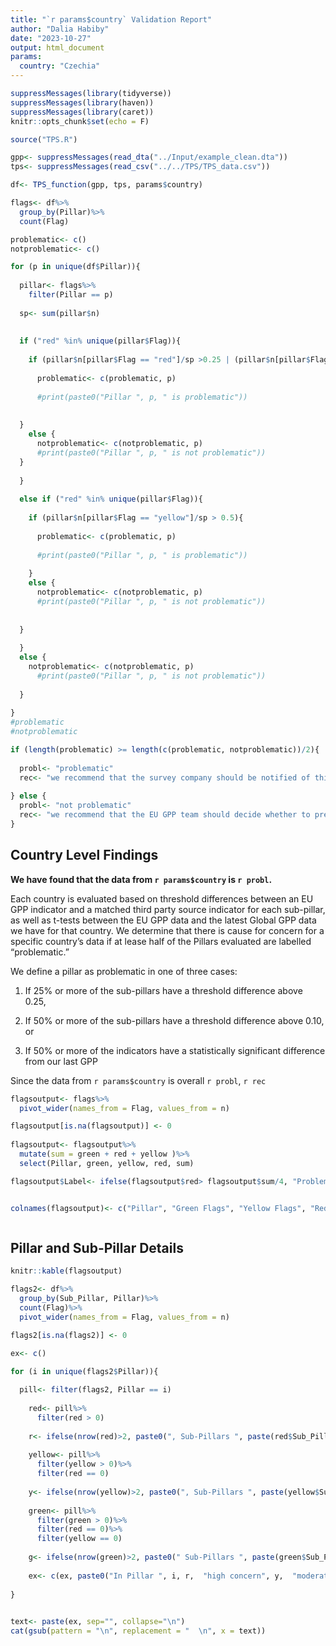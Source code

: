 ```yaml
---
title: "`r params$country` Validation Report"
author: "Dalia Habiby"
date: "2023-10-27"
output: html_document
params:
  country: "Czechia"
---
```


```r

suppressMessages(library(tidyverse))
suppressMessages(library(haven))
suppressMessages(library(caret))
knitr::opts_chunk$set(echo = F)

source("TPS.R")

gpp<- suppressMessages(read_dta("../Input/example_clean.dta"))
tps<- suppressMessages(read_csv("../../TPS/TPS_data.csv"))
```


```r
df<- TPS_function(gpp, tps, params$country)
```

```r
flags<- df%>%
  group_by(Pillar)%>%
  count(Flag)

problematic<- c()
notproblematic<- c()

for (p in unique(df$Pillar)){
  
  pillar<- flags%>%
    filter(Pillar == p)
  
  sp<- sum(pillar$n)
  
  
  if ("red" %in% unique(pillar$Flag)){
  
    if (pillar$n[pillar$Flag == "red"]/sp >0.25 | (pillar$n[pillar$Flag == "red"] + pillar$n[pillar$Flag == "yellow"])/sp > 0.5){
      
      problematic<- c(problematic, p)
    
      #print(paste0("Pillar ", p, " is problematic"))
    
    
  }
    else {
      notproblematic<- c(notproblematic, p)
      #print(paste0("Pillar ", p, " is not problematic"))
  }
    
  }
  
  else if ("red" %in% unique(pillar$Flag)){
    
    if (pillar$n[pillar$Flag == "yellow"]/sp > 0.5){
      
      problematic<- c(problematic, p)
    
      #print(paste0("Pillar ", p, " is problematic"))
      
    }
    else {
      notproblematic<- c(notproblematic, p)
      #print(paste0("Pillar ", p, " is not problematic"))
    
    
  }
  
  }
  else {
    notproblematic<- c(notproblematic, p)
      #print(paste0("Pillar ", p, " is not problematic"))
    
  }
  
}
#problematic
#notproblematic

if (length(problematic) >= length(c(problematic, notproblematic))/2){
  
  probl<- "problematic"
  rec<- "we recommend that the survey company should be notified of this concern and instructed about how to remedy it."
  
} else {
  probl<- "not problematic"
  rec<- "we recommend that the EU GPP team should decide whether to present any concern to the survey company."
}
```
## Country Level Findings

**We have found that the data from `r params$country` is `r probl`.**

Each country is evaluated based on threshold differences between an EU GPP indicator and a matched third party source indicator for each sub-pillar, as well as t-tests between the EU GPP data and the latest Global GPP data we have for that country. We determine that there is cause for concern for a specific country's data if at lease half of the Pillars evaluated are labelled "problematic."

We define a pillar as problematic in one of three cases:
  
1. If 25% or more of the sub-pillars have a threshold difference above 0.25, 
  
2. If 50% or more of the sub-pillars have a threshold difference above 0.10, or
  
3. If 50% or more of the indicators have a statistically significant difference from our last GPP

Since the data from `r params$country` is overall `r probl`, `r rec`


```r
flagsoutput<- flags%>%
  pivot_wider(names_from = Flag, values_from = n)

flagsoutput[is.na(flagsoutput)] <- 0
  
flagsoutput<- flagsoutput%>%
  mutate(sum = green + red + yellow )%>%
  select(Pillar, green, yellow, red, sum)

flagsoutput$Label<- ifelse(flagsoutput$red> flagsoutput$sum/4, "Problematic", ifelse(flagsoutput$red+flagsoutput$yellow > flagsoutput$sum/2, "Problematic", ifelse(flagsoutput$yellow > flagsoutput$sum/2, "Problematic", "Not Problematic")))


colnames(flagsoutput)<- c("Pillar", "Green Flags", "Yellow Flags", "Red Flags", "Total Indicators", "Label")



```

## Pillar and Sub-Pillar Details

```r
knitr::kable(flagsoutput)

```


```r

flags2<- df%>%
  group_by(Sub_Pillar, Pillar)%>%
  count(Flag)%>%
  pivot_wider(names_from = Flag, values_from = n)

flags2[is.na(flags2)] <- 0

ex<- c()

for (i in unique(flags2$Pillar)){
  
  pill<- filter(flags2, Pillar == i)
  
    red<- pill%>%
      filter(red > 0)
    
    r<- ifelse(nrow(red)>2, paste0(", Sub-Pillars ", paste(red$Sub_Pillar[1:(nrow(red)-1)], sep="' '", collapse=", "), ", and ", red$Sub_Pillar[[nrow(red)]], " have "), ifelse(nrow(red) == 2, paste0(", Sub-Pillars ", red$Sub_Pillar[[1]], " and ", red$Sub_Pillar[[2]], " have "), ifelse(nrow(red) ==1, paste0(", Sub-Pillar ", red$Sub_Pillar[[1]], " has "), ifelse(nrow(red)== 0, ", no Sub-Pillars have "))))
    
    yellow<- pill%>%
      filter(yellow > 0)%>%
      filter(red == 0)
    
    y<- ifelse(nrow(yellow)>2, paste0(", Sub-Pillars ", paste(yellow$Sub_Pillar[1:(nrow(yellow)-1)], sep="' '", collapse=", "), ", and ", yellow$Sub_Pillar[[nrow(yellow)]], " have "), ifelse(nrow(yellow) == 2, paste0(", Sub-Pillars ", yellow$Sub_Pillar[[1]], " and ", yellow$Sub_Pillar[[2]], " have "), ifelse(nrow(yellow) ==1, paste0(", Sub-Pillar ", yellow$Sub_Pillar[[1]], " has "), ifelse(nrow(yellow)== 0, ", no Sub-Pillars have "))))
    
    green<- pill%>%
      filter(green > 0)%>%
      filter(red == 0)%>%
      filter(yellow == 0)
    
    g<- ifelse(nrow(green)>2, paste0(" Sub-Pillars ", paste(green$Sub_Pillar[1:(nrow(green)-1)], sep="' '", collapse=", "), ", and ", green$Sub_Pillar[[nrow(green)]], " have "), ifelse(nrow(green) == 2, paste0(" Sub-Pillars ", green$Sub_Pillar[[1]], " and ", green$Sub_Pillar[[2]], " have "), ifelse(nrow(green) ==1, paste0(" Sub-Pillar ", green$Sub_Pillar[[1]], " has "), ifelse(nrow(green)== 0, " no Sub-Pillars have "))))
    
    ex<- c(ex, paste0("In Pillar ", i, r,  "high concern", y,  "moderate concern, and", g, "little to no concern."))
    
}

 
text<- paste(ex, sep="", collapse="\n")
cat(gsub(pattern = "\n", replacement = "  \n", x = text))
```




